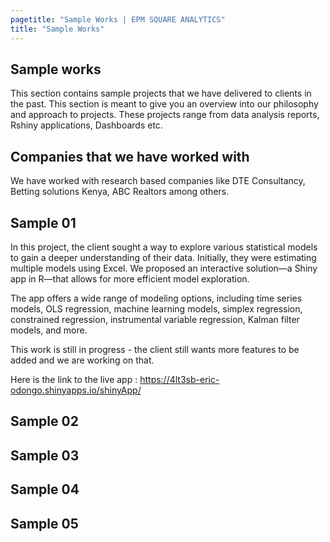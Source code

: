 ```yaml
---
pagetitle: "Sample Works | EPM SQUARE ANALYTICS"
title: "Sample Works"
---
```


## Sample works

This section contains sample projects that we have delivered to clients in the past. This section is meant to give you an overview into our philosophy and approach to projects. These projects range from data analysis reports, Rshiny applications, Dashboards etc.

## Companies that we have worked with

We have worked with research based companies like DTE Consultancy, Betting solutions Kenya, ABC Realtors among others.

## Sample 01

In this project, the client sought a way to explore various statistical models to gain a deeper understanding of their data. Initially, they were estimating multiple models using Excel. We proposed an interactive solution—a Shiny app in R—that allows for more efficient model exploration.

The app offers a wide range of modeling options, including time series models, OLS regression, machine learning models, simplex regression, constrained regression, instrumental variable regression, Kalman filter models, and more.

This work is still in progress - the client still wants more features to be added and we are working on that.

Here is the link to the live app : <https://4lt3sb-eric-odongo.shinyapps.io/shinyApp/>

## Sample 02

## Sample 03

## Sample 04

## Sample 05
